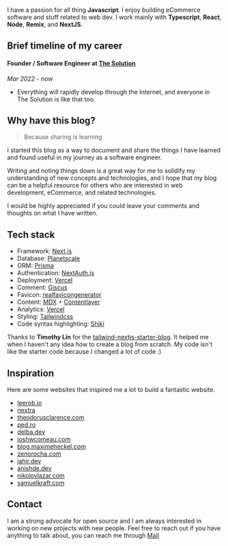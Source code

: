 I have a passion for all thing **Javascript**.
I enjoy building eCommerce software and stuff related to web dev.
I work mainly with **Typescript**, **React**, **Node**, **Remix**, and **NextJS**.

## Brief timeline of my career

#### Founder / Software Engineer at [The Solution](https://thesolution.org/)

_Mar 2022 - now_

- Everything will rapidly develop through the Internet, and everyone in The Solution is like that too.

## Why have this blog?

> Because sharing is learning

I started this blog as a way to document and share the things I have learned and found useful in my journey as a software engineer.

Writing and noting things down is a great way for me to solidify my understanding of new concepts and technologies,
and I hope that my blog can be a helpful resource for others who are interested in web development, eCommerce, and related technologies.

I would be highly appreciated if you could leave your comments and thoughts on what I have written.

## Tech stack

- Framework: [Next.js](https://nextjs.org/)
- Database: [Planetscale](https://planetscale.com/)
- ORM: [Prisma](https://prisma.io/)
- Authentication: [NextAuth.js](https://next-auth.js.org/)
- Deployment: [Vercel](https://vercel.com)
- Comment: [Giscus](https://giscus.app/)
- Favicon: [realfavicongenerator](https://realfavicongenerator.net/)
- Content: [MDX](https://mdxjs.com/) + [Contentlayer](https://www.contentlayer.dev/)
- Analytics: [Vercel](https://vercel.com/)
- Styling: [Tailwindcss](https://tailwindcss.com)
- Code syntax highlighting: [Shiki](https://github.com/shikijs/shiki)

Thanks to **Timothy Lin** for the
[tailwind-nextjs-starter-blog](https://github.com/timlrx/tailwind-nextjs-starter-blog). It helped me when I haven't any idea how to create a blog from scratch. My code isn't like the starter code because I changed a lot of code :)

## Inspiration

Here are some websites that inspired me a lot to build a fantastic website.

- [leerob.io](https://leerob.io/)
- [nextra](https://nextra.site/)
- [theodorusclarence.com](https://theodorusclarence.com/)
- [ped.ro](https://ped.ro/)
- [delba.dev](https://delba.dev/)
- [joshwcomeau.com](https://www.joshwcomeau.com/)
- [blog.maximeheckel.com](https://blog.maximeheckel.com/)
- [zenorocha.com](https://zenorocha.com/)
- [jahir.dev](https://jahir.dev/)
- [anishde.dev](https://anishde.dev/)
- [nikolovlazar.com](https://nikolovlazar.com/)
- [samuelkraft.com](https://samuelkraft.com/)

## Contact

I am a strong advocate for open source and I am always interested in working on new projects with new people. Feel free to reach out if you have anything to talk about, you can reach me through [Mail](mailto:op3616@gmail.com)
